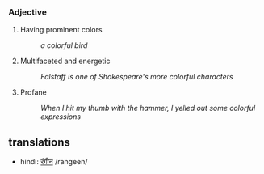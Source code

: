 === Adjective ===

# Having prominent colors
#: ''a colorful bird''
# Multifaceted and energetic
#: ''Falstaff is one of Shakespeare's more colorful characters''
# Profane
#: ''When I hit my thumb with the hammer, I yelled out some colorful expressions''

==translations==
*hindi: [[रंगीन]] /rangeen/